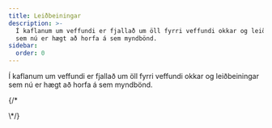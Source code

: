 ```yaml
---
title: Leiðbeiningar
description: >-
  Í kaflanum um veffundi er fjallað um öll fyrri veffundi okkar og leiðbeiningar
  sem nú er hægt að horfa á sem myndbönd.
sidebar:
  order: 0
---
```


Í kaflanum um veffundi er fjallað um öll fyrri veffundi okkar og leiðbeiningar sem nú er hægt að horfa á sem myndbönd.

<CloudinaryImage width="700" height="525" resize="scale" quality="best" alt="Kemur bráðlega" src="academy/webinars" errorImage="noimage_opaque_nyrtl0.png" />


{/\*<LinkCard title="Uppgötvaðu frábær tilboð" description="The guide gives you some tips on how to search for things to sell on Wink." href="/guides/discover-great-deals/" />


<LinkCard title="Hnappurinn BÓKA NÚNA" description="This guide steps hotels through how to do the simplest integration with Wink with a 'Book Now' button." href="/guides/the-book-now-button/" />


<LinkCard title="Innsýn fyrir byrjendur" description="This guides shows you how to use analytics effectively from the perspective of a supplier and an affiliate." href="/guides/insight-for-dummies/" />


<LinkCard title="Samþætting við TripPay" description="The guide gives you step-by-step instructions on how to do a full integration with TripPay as a travel company wishing to outsource the payment process." href="/guides/integrating-with-trip-pay/" />
\*/}

